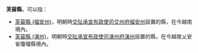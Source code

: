 '''芙蒥縣'''，可以指：
*[[芙蒥縣_(福安州)|芙蒥縣 (福安州)]]，明朝時[[交阯承宣布政使司|交阯承宣布政使司]][[交州府|交州府]][[福安州|福安州]]設置的縣，在今越南境內。
*[[芙蒥縣_(演州)|芙蒥縣 (演州)]]，明朝時[[交阯承宣布政使司|交阯承宣布政使司]][[演州府|演州府]][[演州|演州]]設置的縣，在今越南乂安省瓊瑠縣境內。

{{Disambig|A|Cat=三字中國縣名消歧義}}